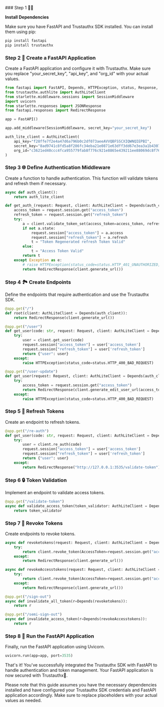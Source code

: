 
<Steps>
### Step 1 👨‍💻

**Install Dependencies**

Make sure you have FastAPI and Trustauthx SDK installed. You can install them using pip:

```bash copy showLineNumbers
pip install fastapi
pip install trustauthx
```

### Step 2 🚀 Create a FastAPI Application

Create a FastAPI application and configure it with Trustauthx. Make sure you replace "your_secret_key", "api_key", and "org_id" with your actual values.

```python copy showLineNumbers filename="python"
from fastapi import FastAPI, Depends, HTTPException, status, Response, Request
from trustauthx.authlite import AuthLiteClient
from starlette.middleware.sessions import SessionMiddleware
import uvicorn
from starlette.responses import JSONResponse
from fastapi.responses import RedirectResponse

app = FastAPI()

app.add_middleware(SessionMiddleware, secret_key="your_secret_key")

auth_lite_client = AuthLiteClient(
    api_key="f28ffe7f2e4a47d6a796b0c2df073aeeAVVQBFSSCXIQWNQIEPBI",
    secret_key="8ad9741c8fd5a8f286fc34eba21e0871e63dff3dd67e3ea3a1b43077db9531f7",
    org_id="c3621ed40ccc4fca955779fab8f776c921e8865e439211ee88069dc8f7663e88"
)
```

### Step 3 🌐 Define Authentication Middleware

Create a function to handle authentication. This function will validate tokens and refresh them if necessary.

```python copy showLineNumbers filename="python"
async def auth_client():
    return auth_lite_client

def get_auth_(request: Request, client: AuthLiteClient = Depends(auth_client)):
    access_token = request.session.get("access_token")
    refresh_token = request.session.get("refresh_token")
    try:
        a = client.validate_token_set(access_token=access_token, refresh_token=refresh_token)
        if not a.state:
            request.session["access_token"] = a.access
            request.session["refresh_token"] = a.refresh
            t = "Token Regenerated refresh Token Valid"
        else:
            t = "Access Token Valid"
        return t
    except Exception as e:
        # raise HTTPException(status_code=status.HTTP_401_UNAUTHORIZED, detail=str(e))
        return RedirectResponse(client.generate_url())
```

### Step 4 🏞️ Create Endpoints

Define the endpoints that require authentication and use the Trustauthx SDK.

```python copy showLineNumbers filename="python"
@app.get("/")
def root(client: AuthLiteClient = Depends(auth_client)):
    return RedirectResponse(client.generate_url())

@app.get("/user")
def get_user(code: str, request: Request, client: AuthLiteClient = Depends(auth_client)):
    try:
        user = client.get_user(code)
        request.session["access_token"] = user['access_token']
        request.session["refresh_token"] = user['refresh_token']
        return {"user": user}
    except:
        raise HTTPException(status_code=status.HTTP_400_BAD_REQUEST)

@app.get("/user-update")
def get_user(request: Request, client: AuthLiteClient = Depends(auth_client)):
    try:
        access_token = request.session.get("access_token")
        return RedirectResponse(client.generate_edit_user_url(access_token, url="http://127.0.0.1:3535/re-auth"))
    except:
        raise HTTPException(status_code=status.HTTP_400_BAD_REQUEST)
```

### Step 5 🔄 Refresh Tokens

Create an endpoint to refresh tokens.

```python copy showLineNumbers filename="python"
@app.get("/re-auth")
def get_user(code: str, request: Request, client: AuthLiteClient = Depends(auth_client)):
    try:
        user = client.re_auth(code)
        request.session["access_token"] = user['access_token']
        request.session["refresh_token"] = user['refresh_token']
        return {"user": user}
    except:
        return RedirectResponse("http://127.0.0.1:3535/validate-token")
```

### Step 6 🔒 Token Validation

Implement an endpoint to validate access tokens.

```python copy showLineNumbers filename="python"
@app.get("/validate-token")
async def validate_access_token(token_validator: AuthLiteClient = Depends(get_auth_)):
    return token_validator
```

### Step 7 🚫 Revoke Tokens

Create endpoints to revoke tokens.

```python copy showLineNumbers filename="python"
async def revoketokens(request: Request, client: AuthLiteClient = Depends(auth_client)):
    try:
        return client.revoke_token(AccessToken=request.session.get("access_token"), revoke_all_tokens=True)
    except:
        return RedirectResponse(client.generate_url())

async def revokeAccesstokens(request: Request, client: AuthLiteClient = Depends(auth_client)):
    try:
        return client.revoke_token(AccessToken=request.session.get("access_token"))
    except:
        return RedirectResponse(client.generate_url())

@app.get("/sign-out")
async def invalidate_all_token(r=Depends(revoketokens)):
    return r

@app.get("/semi-sign-out")
async def invalidate_access_token(r=Depends(revokeAccesstokens)):
    return r
```

### Step 8 🚀 Run the FastAPI Application

Finally, run the FastAPI application using Uvicorn.

```python copy showLineNumbers filename="python"
uvicorn.run(app=app, port=3535)
```

That's it! You've successfully integrated the Trustauthx SDK with FastAPI to handle authentication and token management. Your FastAPI application is now secured with Trustauthx🚀.
</Steps>


Please note that this guide assumes you have the necessary dependencies installed and have configured your Trustauthx SDK credentials and FastAPI application accordingly. Make sure to replace placeholders with your actual values as needed.